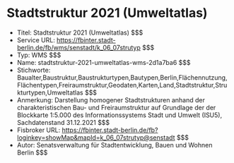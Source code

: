 # Stadtstruktur 2021 (Umweltatlas)
- Titel: Stadtstruktur 2021 (Umweltatlas) $$$
- Service URL: https://fbinter.stadt-berlin.de/fb/wms/senstadt/k_06_07strutyp $$$
- Typ: WMS $$$
- Name: stadtstruktur-2021-umweltatlas-wms-2d1a7ba6 $$$
- Stichworte: Baualter,Baustruktur,Baustrukturtypen,Bautypen,Berlin,Flächennutzung,Flächentypen,Freiraumstruktur,Geodaten,Karten,Land,Stadtstruktur,Strukturtypen,Umweltatlas $$$
- Anmerkung: Darstellung homogener Stadtstrukturen anhand der charakteristischen Bau- und Freiraumstruktur auf Grundlage der der Blockkarte 1:5.000 des Informationssystems Stadt und Umwelt (ISU5), Sachdatenstand 31.12.2021 $$$
- Fisbroker URL: https://fbinter.stadt-berlin.de/fb?loginkey=showMap&mapId=k_06_07strutyp@senstadt $$$
- Autor: Senatsverwaltung für Stadtentwicklung, Bauen und Wohnen Berlin $$$
